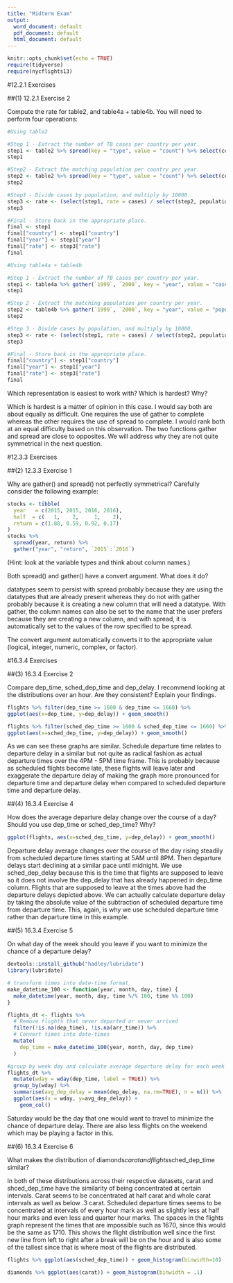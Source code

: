 ```yaml
---
title: "Midterm Exam"
output:
  word_document: default
  pdf_document: default
  html_document: default
---
```


```r
knitr::opts_chunk$set(echo = TRUE)
require(tidyverse)
require(nycflights13)
```


#12.2.1 Exercises


##(1) 12.2.1 Exercise 2

Compute the rate for table2, and table4a + table4b. You will need to perform four operations:

```r
#Using table2

#Step 1 - Extract the number of TB cases per country per year.
step1 <- table2 %>% spread(key = "type", value = "count") %>% select(country, year, cases)
step1

#Step2 - Extract the matching population per country per year.
step2 <- table2 %>% spread(key = "type", value = "count") %>% select(country, year, population)
step2

#Step3 - Divide cases by population, and multiply by 10000.
step3 <- rate <- (select(step1, rate = cases) / select(step2, population) * 10000)
step3

#Final - Store back in the appropriate place.
final <- step1
final["country"] <- step1["country"]
final["year"] <- step1["year"]
final["rate"] <- step3["rate"]
final
```

```r
#Using table4a + table4b

#Step 1 - Extract the number of TB cases per country per year.
step1 <- table4a %>% gather(`1999`, `2000`, key = "year", value = "cases")
step1

#Step 2 - Extract the matching population per country per year.
step2 <- table4b %>% gather(`1999`, `2000`, key = "year", value = "population")
step2

#Step 3 - Divide cases by population, and multiply by 10000.
step3 <- rate <- (select(step1, rate = cases) / select(step2, population) * 10000)
step3

#Final - Store back in the appropriate place.
final["country"] <- step1["country"]
final["year"] <- step1["year"]
final["rate"] <- step3["rate"]
final
```

Which representation is easiest to work with? Which is hardest? Why?

Which is hardest is a matter of opinion in this case. I would say both are about equally as difficult. One requires the use of gather to complete whereas the other requires the use of spread to complete. I would rank both at an equal difficulty based on this observation. The two functions gather and spread are close to opposites. We will address why they are not quite symmetrical in the next question.


#12.3.3 Exercises


##(2) 12.3.3 Exercise 1

Why are gather() and spread() not perfectly symmetrical? Carefully consider the following example:

```r
stocks <- tibble(
  year   = c(2015, 2015, 2016, 2016),
  half  = c(   1,    2,     1,    2),
  return = c(1.88, 0.59, 0.92, 0.17)
)
stocks %>% 
  spread(year, return) %>% 
  gather("year", "return", `2015`:`2016`)
```

(Hint: look at the variable types and think about column names.)

Both spread() and gather() have a convert argument. What does it do?

datatypes seem to persist with spread probably because they are using the datatypes that are already present whereas they do not with gather probably because it is creating a new column that will need a datatype. With gather, the column names can also be set to the name that the user prefers because they are creating a new column, and with spread, it is automatically set to the values of the row specified to be spread.

The convert argument automatically converts it to the appropriate value (logical, integer, numeric, complex, or factor).


#16.3.4 Exercises


##(3) 16.3.4 Exercise 2

Compare dep_time, sched_dep_time and dep_delay. I recommend looking at the distributions over an hour. Are they consistent? Explain your findings.

```r
flights %>% filter(dep_time >= 1600 & dep_time <= 1660) %>%
ggplot(aes(x=dep_time, y=dep_delay)) + geom_smooth()
```



```r
flights %>% filter(sched_dep_time >= 1600 & sched_dep_time <= 1660) %>%
ggplot(aes(x=sched_dep_time, y=dep_delay)) + geom_smooth()
```

As we can see these graphs are similar. Schedule departure time relates to departure delay in a similar but not quite as radical fashion as actual departure times over the 4PM - 5PM time frame. This is probably because as scheduled flights become late, these flights will leave later and exaggerate the departure delay of making the graph more pronounced for departure time and departure delay when compared to scheduled departure time and departure delay.

##(4) 16.3.4 Exercise 4

How does the average departure delay change over the course of a day? Should you use dep_time or sched_dep_time? Why?

```r
ggplot(flights, aes(x=sched_dep_time, y=dep_delay)) + geom_smooth()
```
Departure delay average changes over the course of the day rising steadily from scheduled departure times starting at 5AM until 8PM. Then departure delays start declining at a similar pace until midnight. We use sched_dep_delay because this is the time that flights are supposed to leave so it does not involve the dep_delay that has already happened in dep_time column. Flights that are supposed to leave at the times above had the departure delays depicted above. We can actually calculate departure delay by taking the absolute value of the subtraction of scheduled departure time from departure time. This, again, is why we use scheduled departure time rather than departure time in this example.


##(5) 16.3.4 Exercise 5

On what day of the week should you leave if you want to minimize the chance of a departure delay?

```r
devtools::install_github("hadley/lubridate")
library(lubridate)

# transform times into date-time format
make_datetime_100 <- function(year, month, day, time) {
  make_datetime(year, month, day, time %/% 100, time %% 100)
}

flights_dt <- flights %>% 
  # Remove flights that never departed or never arrived
  filter(!is.na(dep_time), !is.na(arr_time)) %>% 
  # Convert times into date-times
  mutate(
    dep_time = make_datetime_100(year, month, day, dep_time)
  )

#group by week day and calculate average departure delay for each week day.
flights_dt %>% 
  mutate(wday = wday(dep_time, label = TRUE)) %>% 
  group_by(wday) %>%
  summarise(avg_dep_delay = mean(dep_delay, na.rm=TRUE), n = n()) %>%
  ggplot(aes(x = wday, y=avg_dep_delay)) +
    geom_col()
```

Saturday would be the day that one would want to travel to minimize the chance of departure delay. There are also less flights on the weekend which may be playing a factor in this.

##(6) 16.3.4 Exercise 6

What makes the distribution of diamonds$carat and flights$sched_dep_time similar?

In both of these distributions across their respective datasets, carat and shced_dep_time have the similarity of being concentrated at certain intervals. Carat seems to be concentrated at half carat and whole carat intervals as well as below .3 carat. Scheduled departure times seems to be concentrated at intervals of every hour mark as well as slightly less at half hour marks and even less and quarter hour marks. The spaces in the flights graph represent the times that are impossible such as 1670, since this would be the same as 1710. This shows the flight distribution well since the first new line from left to right after a break will be on the hour and is also some of the tallest since that is where most of the flights are distributed.

```r
flights %>% ggplot(aes(sched_dep_time)) + geom_histogram(binwidth=10)
```

```r
diamonds %>% ggplot(aes(carat)) + geom_histogram(binwidth = .1)
```
